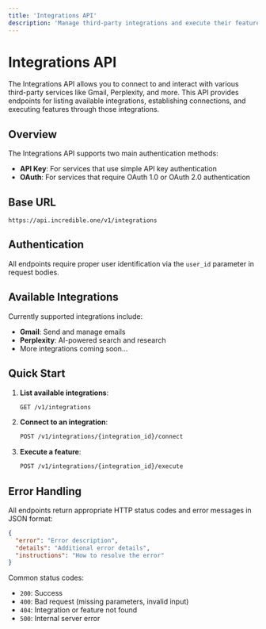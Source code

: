 ```yaml
---
title: 'Integrations API'
description: 'Manage third-party integrations and execute their features'
---
```


# Integrations API

The Integrations API allows you to connect to and interact with various third-party services like Gmail, Perplexity, and more. This API provides endpoints for listing available integrations, establishing connections, and executing features through those integrations.

## Overview

The Integrations API supports two main authentication methods:
- **API Key**: For services that use simple API key authentication
- **OAuth**: For services that require OAuth 1.0 or OAuth 2.0 authentication

## Base URL

```
https://api.incredible.one/v1/integrations
```

## Authentication

All endpoints require proper user identification via the `user_id` parameter in request bodies.

## Available Integrations

Currently supported integrations include:

- **Gmail**: Send and manage emails
- **Perplexity**: AI-powered search and research
- More integrations coming soon...

## Quick Start

1. **List available integrations**:
   ```bash
   GET /v1/integrations
   ```

2. **Connect to an integration**:
   ```bash
   POST /v1/integrations/{integration_id}/connect
   ```

3. **Execute a feature**:
   ```bash
   POST /v1/integrations/{integration_id}/execute
   ```

## Error Handling

All endpoints return appropriate HTTP status codes and error messages in JSON format:

```json
{
  "error": "Error description",
  "details": "Additional error details",
  "instructions": "How to resolve the error"
}
```

Common status codes:
- `200`: Success
- `400`: Bad request (missing parameters, invalid input)
- `404`: Integration or feature not found
- `500`: Internal server error
